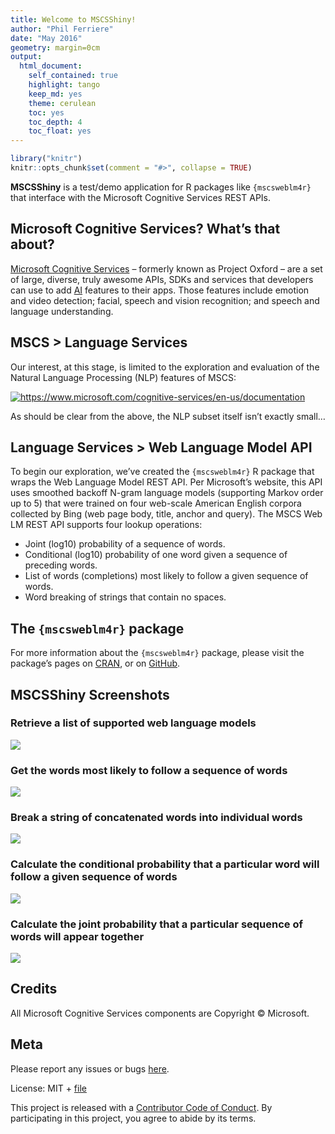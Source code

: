 ```yaml
---
title: Welcome to MSCSShiny!
author: "Phil Ferriere"
date: "May 2016"
geometry: margin=0cm
output:
  html_document:
    self_contained: true
    highlight: tango
    keep_md: yes
    theme: cerulean
    toc: yes
    toc_depth: 4
    toc_float: yes
---
```

```r
library("knitr")
knitr::opts_chunk$set(comment = "#>", collapse = TRUE)
```

**MSCSShiny** is a test/demo application for R packages like `{mscsweblm4r}` that interface with the Microsoft Cognitive Services REST APIs.

## Microsoft Cognitive Services? What's that about?

[Microsoft Cognitive Services](https://www.microsoft.com/cognitive-services/en-us/documentation)
-- formerly known as Project Oxford -- are a set of large, diverse, truly awesome APIs, SDKs and services that developers can use to add [AI](https://en.wikipedia.org/wiki/Artificial_intelligence) features to their apps. Those features include emotion and video detection; facial, speech and vision recognition; and speech and language understanding.

## MSCS > Language Services

Our interest, at this stage, is limited to the exploration and evaluation of the Natural Language Processing (NLP) features of MSCS:

[![https://www.microsoft.com/cognitive-services/en-us/documentation](img/MSCSEcosystem.png)](https://www.microsoft.com/cognitive-services/en-us/documentation)

As should be clear from the above, the NLP subset itself isn't exactly small...

## Language Services > Web Language Model API

To begin our exploration, we've created the `{mscsweblm4r}` R package that wraps the Web Language Model REST API. Per Microsoft's website, this API uses smoothed backoff N-gram language models (supporting Markov order up to 5) that were trained on four web-scale American English corpora collected by Bing (web page body, title, anchor and query). The MSCS Web LM REST API supports four lookup operations:

* Joint (log10) probability of a sequence of words.
* Conditional (log10) probability of one word given a sequence of preceding words.
* List of words (completions) most likely to follow a given sequence of words.
* Word breaking of strings that contain no spaces.

## The `{mscsweblm4r}` package

For more information about the `{mscsweblm4r}` package, please visit the package's pages on [CRAN](https://cran.r-project.org/package=mscsweblm4r), or on [GitHub](https://github.com/philferriere/mscsweblm4r).

## MSCSShiny Screenshots

### Retrieve a list of supported web language models

![](img/ListAvailableModels.png)

### Get the words most likely to follow a sequence of words

![](img/GenerateNextWords.png)

### Break a string of concatenated words into individual words

![](img/BreakIntoWords.png)

### Calculate the conditional probability that a particular word will follow a given sequence of words

![](img/ConditionalProbability.png)

### Calculate the joint probability that a particular sequence of words will appear together

![](img/JointProbability.png)

## Credits

All Microsoft Cognitive Services components are Copyright © Microsoft.

## Meta

Please report any issues or bugs [here](https://github.com/philferriere/mscsshiny/issues).

License: MIT + [file](./LICENSE)

This project is released with a [Contributor Code of Conduct](./CONDUCT.md). By
 participating in this project, you agree to abide by its terms.

